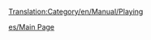 [[Translation:Category/en/Manual/Playing]]

{{en/Bilingual box| es
| Los artículos directamente relacionados con el juego está aquí.
| ''Articles directly relating to playing the game are here.''}}

[[es/Main Page]]